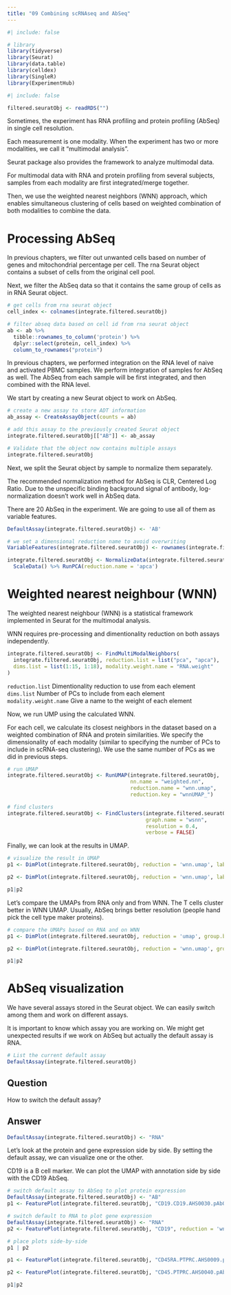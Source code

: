 ```yaml
---
title: "09 Combining scRNAseq and AbSeq"
---
```


```r
#| include: false

# library
library(tidyverse)
library(Seurat)
library(data.table)
library(celldex)
library(SingleR)
library(ExperimentHub)
```

```r
#| include: false

filtered.seuratObj <- readRDS("")
```

Sometimes, the experiment has RNA profiling and protein profiling (AbSeq) in single cell resolution.

Each measurement is one modality. When the experiment has two or more modalities, we call it "multimodal analysis".

Seurat package also provides the framework to analyze multimodal data.

For multimodal data with RNA and protein profiling from several subjects, samples from each modality are first integrated/merge together.

Then, we use the weighted nearest neighbors (WNN) approach, which enables simultaneous clustering of cells based on weighted combination of both modalities to combine the data.

# Processing AbSeq 

In previous chapters, we filter out unwanted cells based on number of genes and mitochondrial percentage per cell. The rna Seurat object contains a subset of cells from the original cell pool.

Next, we filter the AbSeq data so that it contains the same group of cells as in RNA Seurat object.

```r
# get cells from rna seurat object
cell_index <- colnames(integrate.filtered.seuratObj)

# filter abseq data based on cell id from rna seurat object
ab <- ab %>% 
  tibble::rownames_to_column('protein') %>% 
  dplyr::select(protein, cell_index) %>% 
  column_to_rownames("protein")
```

In previous chapters, we performed integration on the RNA level of naive and activated PBMC samples. We perform integration of samples for AbSeq as well. The AbSeq from each sample will be first integrated, and then combined with the RNA level.

We start by creating a new Seurat object to work on AbSeq.

```r
# create a new assay to store ADT information
ab_assay <- CreateAssayObject(counts = ab)

# add this assay to the previously created Seurat object
integrate.filtered.seuratObj[["AB"]] <- ab_assay

# Validate that the object now contains multiple assays
integrate.filtered.seuratObj
```

Next, we split the Seurat object by sample to normalize them separately.

The recommended normalization method for AbSeq is CLR, Centered Log Ratio. Due to the unspecific binding background signal of antibody, log-normalization doesn't work well in AbSeq data.

There are 20 AbSeq in the experiment. We are going to use all of them as variable features.

```r
DefaultAssay(integrate.filtered.seuratObj) <- 'AB'

# we set a dimensional reduction name to avoid overwriting
VariableFeatures(integrate.filtered.seuratObj) <- rownames(integrate.filtered.seuratObj[["AB"]])

integrate.filtered.seuratObj <- NormalizeData(integrate.filtered.seuratObj, normalization.method = 'CLR', margin = 2) %>% 
  ScaleData() %>% RunPCA(reduction.name = 'apca')
```

# Weighted nearest neighbour (WNN)

The weighted nearest neighbour (WNN) is a statistical framework implemented in Seurat for the multimodal analysis.

WNN requires pre-processing and dimentionality reduction on both assays independently.

```r
integrate.filtered.seuratObj <- FindMultiModalNeighbors(
  integrate.filtered.seuratObj, reduction.list = list("pca", "apca"), 
  dims.list = list(1:15, 1:18), modality.weight.name = "RNA.weight"
)
```

`reduction.list` Dimentionality reduction to use from each element
`dims.list` Number of PCs to include from each element
`modality.weight.name` Give a name to the weight of each element

Now, we run UMP using the calculated WNN.

For each cell, we calculate its closest neighbors in the dataset based on a weighted combination of RNA and protein similarities. 
We specify the dimensionality of each modality (similar to specifying the number of PCs to include in scRNA-seq clustering). We use the same number of PCs as we did in previous steps.

```r
# run UMAP
integrate.filtered.seuratObj <- RunUMAP(integrate.filtered.seuratObj, 
                                        nn.name = "weighted.nn", 
                                        reduction.name = "wnn.umap", 
                                        reduction.key = "wnnUMAP_")

# find clusters
integrate.filtered.seuratObj <- FindClusters(integrate.filtered.seuratObj, 
                                             graph.name = "wsnn", 
                                             resolution = 0.4, 
                                             verbose = FALSE)
```

Finally, we can look at the results in UMAP.

```r
# visualize the result in UMAP
p1 <- DimPlot(integrate.filtered.seuratObj, reduction = 'wnn.umap', label = TRUE, repel = TRUE, label.size = 2.5, group.by = "predicted.celltype.l1")

p2 <- DimPlot(integrate.filtered.seuratObj, reduction = 'wnn.umap', label = TRUE, repel = TRUE, label.size = 2.5)

p1|p2
```

Let's compare the UMAPs from RNA only and from WNN. The T cells cluster better in WNN UMAP. Usually, AbSeq brings better resolution (people hand pick the cell type maker proteins).

```r
# compare the UMAPs based on RNA and on WNN
p1 <- DimPlot(integrate.filtered.seuratObj, reduction = 'umap', group.by = 'predicted.celltype.l1', label = TRUE, repel = TRUE, label.size = 2.5) + NoLegend() + ggtitle("RNA")

p2 <- DimPlot(integrate.filtered.seuratObj, reduction = 'wnn.umap', group.by = 'predicted.celltype.l1', label = TRUE, repel = TRUE, label.size = 2.5) + NoLegend() + ggtitle("WNN")

p1|p2
```

# AbSeq visualization

We have several assays stored in the Seurat object. We can easily switch among them and work on different assays.



::: callout-note
It is important to know which assay you are working on. We might get unexpected results if we work on AbSeq but actually the default assay is RNA.
:::

```r
# List the current default assay
DefaultAssay(integrate.filtered.seuratObj)
```

::: callout-important
## Question

How to switch the default assay?
:::

::: {.callout-tip collapse="T"}
## Answer

```r
DefaultAssay(integrate.filtered.seuratObj) <- "RNA"
```
:::

Let's look at the protein and gene expression side by side. By setting the default assay, we can visualize one or the other.

CD19 is a B cell marker. We can plot the UMAP with annotation side by side with the CD19 AbSeq.

```r
# switch default assay to AbSeq to plot protein expression
DefaultAssay(integrate.filtered.seuratObj) <- "AB"
p1 <- FeaturePlot(integrate.filtered.seuratObj, "CD19.CD19.AHS0030.pAbO", cols = c("lightgrey", "darkgreen"), reduction = 'wnn.umap')

# switch default to RNA to plot gene expression
DefaultAssay(integrate.filtered.seuratObj) <- "RNA"
p2 <- FeaturePlot(integrate.filtered.seuratObj, "CD19", reduction = 'wnn.umap')

# place plots side-by-side
p1 | p2
```

```r
p1 <- FeaturePlot(integrate.filtered.seuratObj, "CD45RA.PTPRC.AHS0009.pAbO", cols = c("lightgrey", "darkgreen"), reduction = 'wnn.umap')

p2 <- FeaturePlot(integrate.filtered.seuratObj, "CD45.PTPRC.AHS0040.pAbO", cols = c("lightgrey", "darkgreen"), reduction = 'wnn.umap')

p1|p2
```
